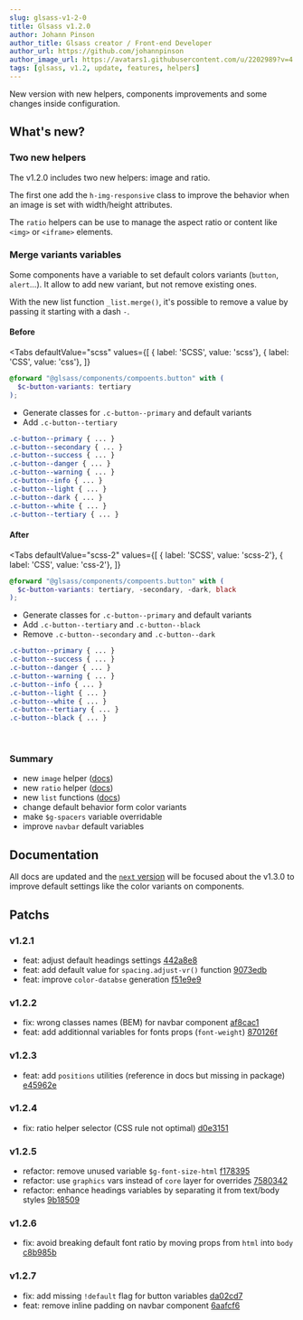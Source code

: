```yaml
---
slug: glsass-v1-2-0
title: Glsass v1.2.0
author: Johann Pinson
author_title: Glsass creator / Front-end Developer
author_url: https://github.com/johannpinson
author_image_url: https://avatars1.githubusercontent.com/u/2202989?v=4
tags: [glsass, v1.2, update, features, helpers]
---
```



New version with new helpers, components improvements and some changes inside
configuration.

<!--truncate-->

## What's new?

### Two new helpers

The v1.2.0 includes two new helpers: image and ratio.

The first one add the `h-img-responsive` class to improve the behavior when an
image is set with width/height attributes.

The `ratio` helpers can be use to manage the aspect ratio or content like
`<img>` or `<iframe>` elements.

### Merge variants variables

Some components have a variable to set default colors variants (`button`,
`alert`...). It allow to add new variant, but not remove existing ones.

With the new list function `_list.merge()`, it's possible to remove a value by
passing it starting with a dash `-`.

#### Before

<Tabs defaultValue="scss"
values={[
  { label: 'SCSS', value: 'scss'},
  { label: 'CSS', value: 'css'},
]}
>
<TabItem value="scss">

```scss
@forward "@glsass/components/compoents.button" with (
  $c-button-variants: tertiary
);
```

</TabItem>
<TabItem value="css">

- Generate classes for `.c-button--primary` and default variants
- Add `.c-button--tertiary`

<!-- prettier-ignore-start -->
```css
.c-button--primary { ... }
.c-button--secondary { ... }
.c-button--success { ... }
.c-button--danger { ... }
.c-button--warning { ... }
.c-button--info { ... }
.c-button--light { ... }
.c-button--dark { ... }
.c-button--white { ... }
.c-button--tertiary { ... }
```
<!-- prettier-ignore-end -->

</TabItem>
</Tabs>

#### After

<Tabs defaultValue="scss-2"
values={[
  { label: 'SCSS', value: 'scss-2'},
  { label: 'CSS', value: 'css-2'},
]}
>
<TabItem value="scss-2">

```scss
@forward "@glsass/components/compoents.button" with (
  $c-button-variants: tertiary, -secondary, -dark, black
);
```

</TabItem>
<TabItem value="css-2">

- Generate classes for `.c-button--primary` and default variants
- Add `.c-button--tertiary` and `.c-button--black`
- Remove `.c-button--secondary` and `.c-button--dark`

<!-- prettier-ignore-start -->
```css
.c-button--primary { ... }
.c-button--success { ... }
.c-button--danger { ... }
.c-button--warning { ... }
.c-button--info { ... }
.c-button--light { ... }
.c-button--white { ... }
.c-button--tertiary { ... }
.c-button--black { ... }
```
<!-- prettier-ignore-end -->

</TabItem>
</Tabs>

<br />

### Summary

- new `image` helper ([docs](/docs/helpers/image))
- new `ratio` helper ([docs](/docs/helpers/ratio))
- new `list` functions ([docs](/docs/tools/list))
- change default behavior form color variants
- make `$g-spacers` variable overridable
- improve `navbar` default variables

## Documentation

All docs are updated and the [`next` version](/versions) will be focused about
the v1.3.0 to improve default settings like the color variants on components.

## Patchs

### v1.2.1

- feat: adjust default headings settings
  [442a8e8](https://github.com/johannpinson/glsass/commit/442a8e84195f078213569cd2da4db96b787d552e)
- feat: add default value for `spacing.adjust-vr()` function
  [9073edb](https://github.com/johannpinson/glsass/commit/9073edb3df570828c057e94f7ab2684be0af7b88)
- feat: improve `color-databse` generation
  [f51e9e9](https://github.com/johannpinson/glsass/commit/f51e9e94f827315dea3b25484bb33b2a4f4ead0c)

### v1.2.2

- fix: wrong classes names (BEM) for navbar component
  [af8cac1](https://github.com/johannpinson/glsass/commit/af8cac1c84f71086aa34840a5ab700dc71a0197a)
- feat: add additionnal variables for fonts props (`font-weight`)
  [870126f](https://github.com/johannpinson/glsass/commit/870126f4a4259d8088028470ebbdf3befe1fa1c0)

### v1.2.3

- feat: add `positions` utilities (reference in docs but missing in package)
  [e45962e](https://github.com/johannpinson/glsass/commit/e45962e2f5e4f7d43d78348f568befc00f6ee476)

### v1.2.4

- fix: ratio helper selector (CSS rule not optimal)
  [d0e3151](https://github.com/johannpinson/glsass/commit/d0e315182f2a815f76063efeadb92ee5c348c3bc)

### v1.2.5

- refactor: remove unused variable `$g-font-size-html`
  [f178395](https://github.com/johannpinson/glsass/commit/f1783958e0d7ad284b6a836c8f6ac8c5741d61c6)
- refactor: use `graphics` vars instead of `core` layer for overrides
  [7580342](https://github.com/johannpinson/glsass/commit/758034206fd99f2fa50eed66c40cdf9a7ffb5143)
- refactor: enhance headings variables by separating it from text/body styles
  [9b18509](https://github.com/johannpinson/glsass/commit/9b18509250465d784e4703a2eeaa2b4683d8db44)

### v1.2.6

- fix: avoid breaking default font ratio by moving props from `html` into `body`
  [c8b985b](https://github.com/johannpinson/glsass/commit/c8b985bfd2208d33b6a5739316a1462eded50c19)

### v1.2.7

- fix: add missing `!default` flag for button variables
  [da02cd7](https://github.com/johannpinson/glsass/commit/da02cd7a67dbf026eefd3df700965fab93c3abed)
- feat: remove inline padding on navbar component
  [6aafcf6](https://github.com/johannpinson/glsass/commit/6aafcf6c568823ac34ef9826db446bec0df01900)
